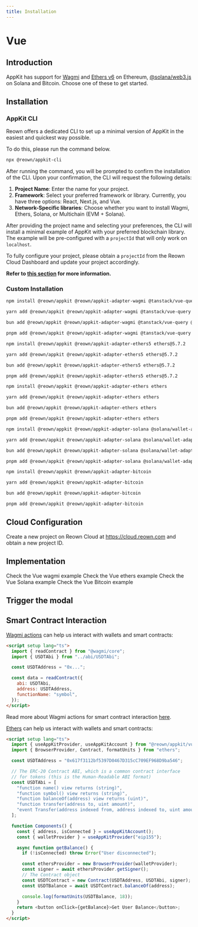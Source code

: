 ```yaml
---
title: Installation
---
```







# Vue

## Introduction

AppKit has support for [Wagmi](https://wagmi.sh/) and [Ethers v6](https://docs.ethers.org/v6/) on Ethereum, [@solana/web3.js](https://solana-labs.github.io/solana-web3.js/) on Solana and Bitcoin.
Choose one of these to get started.

## Installation

### AppKit CLI

Reown offers a dedicated CLI to set up a minimal version of AppKit in the easiest and quickest way possible.

To do this, please run the command below.

```bash
npx @reown/appkit-cli
```

After running the command, you will be prompted to confirm the installation of the CLI. Upon your confirmation, the CLI will request the following details:

1. **Project Name**: Enter the name for your project.
2. **Framework**: Select your preferred framework or library. Currently, you have three options: React, Next.js, and Vue.
3. **Network-Specific libraries**: Choose whether you want to install Wagmi, Ethers, Solana, or Multichain (EVM + Solana).

After providing the project name and selecting your preferences, the CLI will install a minimal example of AppKit with your preferred blockchain library. The example will be pre-configured with a `projectId` that will only work on `localhost`.

To fully configure your project, please obtain a `projectId` from the Reown Cloud Dashboard and update your project accordingly.

**Refer to [this section](#cloud-configuration) for more information.**

### Custom Installation

<Tabs>
<Tab title="Wagmi">

<CodeGroup>

```bash npm
npm install @reown/appkit @reown/appkit-adapter-wagmi @tanstack/vue-query @wagmi/vue viem
```

```bash Yarn
yarn add @reown/appkit @reown/appkit-adapter-wagmi @tanstack/vue-query @wagmi/vue viem
```

```bash Bun
bun add @reown/appkit @reown/appkit-adapter-wagmi @tanstack/vue-query @wagmi/vue viem
```

```bash pnpm
pnpm add @reown/appkit @reown/appkit-adapter-wagmi @tanstack/vue-query @wagmi/vue viem
```

</CodeGroup>

</Tab>
<Tab title="Ethers v5">

<CodeGroup>

```bash npm
npm install @reown/appkit @reown/appkit-adapter-ethers5 ethers@5.7.2
```

```bash Yarn
yarn add @reown/appkit @reown/appkit-adapter-ethers5 ethers@5.7.2
```

```bash Bun
bun add @reown/appkit @reown/appkit-adapter-ethers5 ethers@5.7.2
```

```bash pnpm
pnpm add @reown/appkit @reown/appkit-adapter-ethers5 ethers@5.7.2
```

</CodeGroup>

</Tab>
<Tab title="Ethers">

<CodeGroup>

```bash npm
npm install @reown/appkit @reown/appkit-adapter-ethers ethers
```

```bash Yarn
yarn add @reown/appkit @reown/appkit-adapter-ethers ethers
```

```bash Bun
bun add @reown/appkit @reown/appkit-adapter-ethers ethers
```

```bash pnpm
pnpm add @reown/appkit @reown/appkit-adapter-ethers ethers
```

</CodeGroup>

</Tab>
<Tab title="Solana">

<CodeGroup>

```bash npm
npm install @reown/appkit @reown/appkit-adapter-solana @solana/wallet-adapter-wallets
```

```bash Yarn
yarn add @reown/appkit @reown/appkit-adapter-solana @solana/wallet-adapter-wallets
```

```bash Bun
bun add @reown/appkit @reown/appkit-adapter-solana @solana/wallet-adapter-wallets
```

```bash pnpm
pnpm add @reown/appkit @reown/appkit-adapter-solana @solana/wallet-adapter-wallets
```

</CodeGroup>

</Tab>
<Tab title="Bitcoin">

<CodeGroup>

```bash npm
npm install @reown/appkit @reown/appkit-adapter-bitcoin
```

```bash Yarn
yarn add @reown/appkit @reown/appkit-adapter-bitcoin
```

```bash Bun
bun add @reown/appkit @reown/appkit-adapter-bitcoin
```

```bash pnpm
pnpm add @reown/appkit @reown/appkit-adapter-bitcoin
```

</CodeGroup>

</Tab>
</Tabs>

<CloudBanner />

## Cloud Configuration

Create a new project on Reown Cloud at https://cloud.reown.com and obtain a new project ID.

## Implementation

<Tabs>
<Tab title="Wagmi">
<Card title="wagmi Example" icon="github" href="https://github.com/reown-com/appkit-web-examples/tree/main/vue/vue-wagmi">
Check the Vue wagmi example
</Card>

<WagmiImplementation />

</Tab>
<Tab title="Ethers v5">

<Ethers5Implementation />

</Tab>
<Tab title="Ethers">
<Card title="ethers Example" icon="github" href="https://github.com/reown-com/appkit-web-examples/tree/main/vue/vue-ethers">
Check the Vue ethers example
</Card>

<EthersImplementation />

</Tab>
<Tab title="Solana">
<Card title="Solana Example" icon="github" href="https://github.com/reown-com/appkit-web-examples/tree/main/vue/vue-solana">
Check the Vue Solana example
</Card>
<SolanaImplementation />

</Tab>
<Tab title="Bitcoin">
<Card title="Bitcoin Example" icon="github" href="https://github.com/reown-com/appkit-web-examples/tree/main/vue/vue-bitcoin">
Check the Vue Bitcoin example
</Card>

<BitcoinImplementation />

</Tab>
</Tabs>

## Trigger the modal

<Tabs>
<Tab title="Wagmi">

<WagmiModal />

</Tab>
<Tab title="Ethers v5">

<EthersModal />

</Tab>
<Tab title="Ethers">

<EthersModal />

</Tab>
<Tab title="Solana">
  <SolanaModal />
</Tab>
<Tab title="Bitcoin">
  <BitcoinModal />
</Tab>
</Tabs>

## Smart Contract Interaction

<Tabs>
<Tab title="Wagmi">

[Wagmi actions](https://wagmi.sh/core/api/actions/readContract) can help us interact with wallets and smart contracts:

```html
<script setup lang="ts">
  import { readContract } from "@wagmi/core";
  import { USDTAbi } from "../abi/USDTAbi";

  const USDTAddress = "0x...";

  const data = readContract({
    abi: USDTAbi,
    address: USDTAddress,
    functionName: "symbol",
  });
</script>
```

Read more about Wagmi actions for smart contract interaction [here](https://wagmi.sh/core/actions/readContract).

</Tab>
<Tab title="Ethers">

[Ethers](https://docs.ethers.org/v6/) can help us interact with wallets and smart contracts:

```html
<script setup lang="ts">
  import { useAppKitProvider, useAppKitAccount } from "@reown/appkit/vue";
  import { BrowserProvider, Contract, formatUnits } from "ethers";

  const USDTAddress = "0x617f3112bf5397D0467D315cC709EF968D9ba546";

  // The ERC-20 Contract ABI, which is a common contract interface
  // for tokens (this is the Human-Readable ABI format)
  const USDTAbi = [
    "function name() view returns (string)",
    "function symbol() view returns (string)",
    "function balanceOf(address) view returns (uint)",
    "function transfer(address to, uint amount)",
    "event Transfer(address indexed from, address indexed to, uint amount)",
  ];

  function Components() {
    const { address, isConnected } = useAppKitAccount();
    const { walletProvider } = useAppKitProvider("eip155");

    async function getBalance() {
      if (!isConnected) throw Error("User disconnected");

      const ethersProvider = new BrowserProvider(walletProvider);
      const signer = await ethersProvider.getSigner();
      // The Contract object
      const USDTContract = new Contract(USDTAddress, USDTAbi, signer);
      const USDTBalance = await USDTContract.balanceOf(address);

      console.log(formatUnits(USDTBalance, 18));
    }
    return <button onClick={getBalance}>Get User Balance</button>;
  }
</script>
```

</Tab>

<Tab title="Solana">
  <SolanaPrograms />
</Tab>

</Tabs>

